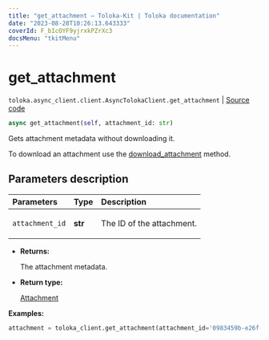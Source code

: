 ```yaml
---
title: "get_attachment — Toloka-Kit | Toloka documentation"
date: "2023-08-28T10:26:13.643333"
coverId: F_bIcOYF9yjrxkPZrXc3
docsMenu: "tkitMenu"
---
```


# get_attachment

`toloka.async_client.client.AsyncTolokaClient.get_attachment` | [Source code](https://github.com/Toloka/toloka-kit/blob/v1.2.1/src/async_client/client.py#L0)

```python
async get_attachment(self, attachment_id: str)
```

Gets attachment metadata without downloading it.

To download an attachment use the [download_attachment](/docs/toloka-kit/reference/toloka.client.TolokaClient.download_attachment) method.

## Parameters description

| Parameters | Type | Description |
| :----------| :----| :-----------|
`attachment_id`|**str**|<p>The ID of the attachment.</p>

* **Returns:**

  The attachment metadata.

* **Return type:**

  [Attachment](/docs/toloka-kit/reference/toloka.client.attachment.Attachment)

**Examples:**

```python
attachment = toloka_client.get_attachment(attachment_id='0983459b-e26f-42f3-a5fd-6e3feee913e7')
```